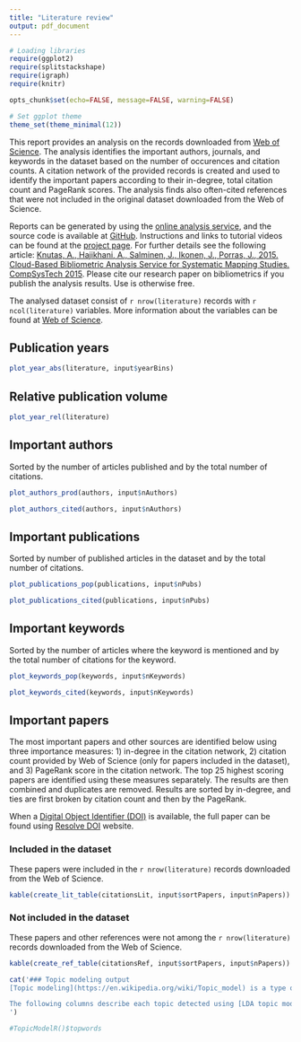 ```yaml
---
title: "Literature review"
output: pdf_document
---
```


```r
# Loading libraries
require(ggplot2)
require(splitstackshape)
require(igraph)
require(knitr)

opts_chunk$set(echo=FALSE, message=FALSE, warning=FALSE)

# Set ggplot theme
theme_set(theme_minimal(12))
```

This report provides an analysis on the records downloaded from [Web of Science](http://webofscience.com). The analysis identifies the important authors, journals, and keywords in the dataset based on the number of occurences and citation counts. A citation network of the provided records is created and used to identify the important papers according to their in-degree, total citation count and PageRank scores. The analysis finds also often-cited references that were not included in the original dataset downloaded from the Web of Science.

Reports can be generated by using the [online analysis service](http://hammer.nailsproject.net/), and the source code is available at [GitHub](https://github.com/aknutas/nails). Instructions and links to tutorial videos can be found at the [project page](https://aknutas.github.io/nails/). For further details see the following article: [Knutas, A., Hajikhani, A., Salminen, J., Ikonen, J., Porras, J., 2015. Cloud-Based Bibliometric Analysis Service for Systematic Mapping Studies. CompSysTech 2015](http://www.codecamp.fi/lib/exe/fetch.php/wiki/nails-compsystech2015-preprint.pdf). Please cite our research paper on bibliometrics if you publish the analysis results. Use is otherwise free.

The analysed dataset consist of `r nrow(literature)` records with `r ncol(literature)` variables. More information about the variables can be found at [Web of Science](https://images.webofknowledge.com/WOK46/help/WOS/h_fullrec.html).

## Publication years
```r
plot_year_abs(literature, input$yearBins)
```

## Relative publication volume
```r
plot_year_rel(literature)
```


## Important authors
Sorted by the number of articles published and by the total number of citations.
```r
plot_authors_prod(authors, input$nAuthors)
```

```r
plot_authors_cited(authors, input$nAuthors)
```

## Important publications
Sorted by number of published articles in the dataset and by the total number of citations.
```r
plot_publications_pop(publications, input$nPubs)
```

```r
plot_publications_cited(publications, input$nPubs)
```

## Important keywords
Sorted by the number of articles where the keyword is mentioned and by the total number of citations for the keyword.
```r
plot_keywords_pop(keywords, input$nKeywords)
```

```r
plot_keywords_cited(keywords, input$nKeywords)
```

## Important papers
The most important papers and other sources are identified below using three importance measures: 1) in-degree in the citation network, 2) citation count provided by Web of Science (only for papers included in the dataset), and 3) PageRank score in the citation network. The top 25 highest scoring papers are identified using these measures separately. The results are then combined and duplicates are removed. Results are sorted by in-degree, and ties are first broken by citation count and then by the PageRank.

When a [Digital Object Identifier (DOI)](http://www.doi.org/) is available, the full paper can be found using [Resolve DOI](https://dx.doi.org/) website.

### Included in the dataset
These papers were included in the `r nrow(literature)` records downloaded from the Web of Science.
```r
kable(create_lit_table(citationsLit, input$sortPapers, input$nPapers))
```

### Not included in the dataset
These papers and other references were not among the `r nrow(literature)` records downloaded from the Web of Science.
```r
kable(create_ref_table(citationsRef, input$sortPapers, input$nPapers))
```

```r
cat('### Topic modeling output
[Topic modeling](https://en.wikipedia.org/wiki/Topic_model) is a type of statistical text mining method for discovering common "topics" that occur in a collection of documents. A topic modeling algorithm essentially looks through the abstracts included in the datasets for clusters of co-occurring of words and groups them together by a process of similarity.

The following columns describe each topic detected using [LDA topic modeling](http://blog.echen.me/2011/08/22/introduction-to-latent-dirichlet-allocation/) by listing the ten most characteristic words in each topic. See also the [interactive visualization](output/topicmodelvis/index.html) for a better characterization of the topics and a visual representation of how (dis)similar the detected topics are to each other.
')
```

```r
#TopicModelR()$topwords
```


